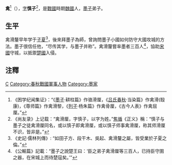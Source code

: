 {{墨家}}

'''禽{{ruby|滑|-{zh-cn:gǔ;zh-tw:ㄍㄨˇ}-}}{{ruby|釐|-{zh-cn:lí;zh-tw:ㄌㄧˊ}-}}'''<ref>《困学纪闻集证》：“《[[墨子_(书)|墨子]]·耕柱篇》作骆滑厘，《[[吕氏春秋|吕氏春秋]]·当染篇》作禽滑(殹康)，《尊师篇》作禽滑黎，《[[列子|列子]]·杨朱篇》作禽骨厘，《古今人表》作禽屈厘。”</ref>（{{bd|？||？||catIdx=Q禽}}），[[表字|字]]'''慎子'''<ref>《尚友录》上记载：“禽滑厘，字慎子，以字为姓。”[[焦循|焦循]]《正义》稱：“慎子与墨子之徒禽滑厘同名，或以慎子即禽滑厘，或以慎子师事禽滑厘，称其师滑厘不识，皆非是。”</ref>，是[[戰國|戰國]]時期[[魏国_(战国)|魏國]]人，[[墨子|墨子]]弟子。

==生平==
禽滑釐早年学于[[子夏|子夏]]<ref>《史記·儒林列傳》: “如田子方、段干木、吳起、禽滑釐之屬，皆受業於子夏之倫。”</ref>，後來拜墨子為師，曾詢問墨子小國如何防守大國攻城的方法。墨子很信任他，“尽传其学，与墨子并称”。禽滑釐嘗率墨者三百人<ref>《公輸篇》記載：“墨子之說楚王曰：‘臣之弟子禽滑厘等三百人，已持臣守圉之器，在宋城上而待楚寇矣。’”</ref>，協助[[宋國|宋國]]守城，以抵禦[[楚國|楚國]]入侵。

== 注釋 ==
{{reflist|2}}

[[Category:魏国人|C]]
[[Category:春秋戰國軍事人物|Category:春秋戰國軍事人物]]
[[Category:墨家|Category:墨家]]